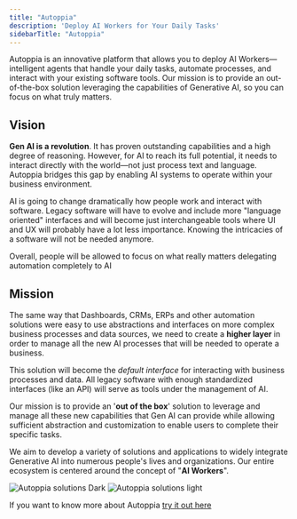 ```yaml
---
title: "Autoppia"
description: 'Deploy AI Workers for Your Daily Tasks'
sidebarTitle: "Autoppia"
---
```


Autoppia is an innovative platform that allows you to deploy AI Workers—intelligent agents that handle your daily tasks, automate processes, and interact with your existing software tools. Our mission is to provide an out-of-the-box solution leveraging the capabilities of Generative AI, so you can focus on what truly matters.

## Vision

**Gen AI is a revolution**. It has proven outstanding capabilities and a high degree of reasoning. However, for AI to reach its full potential, it needs to interact directly with the world—not just process text and language. Autoppia bridges this gap by enabling AI systems to operate within your business environment.

AI is going to change dramatically how people work and interact with software. Legacy software will have to evolve and include more "language oriented" interfaces and will become just interchangeable tools where UI and UX will probably have a lot less importance. Knowing the intricacies of a software will not be needed anymore. 

<Tip>Overall, people will be allowed to focus on what really matters delegating automation completely to AI</Tip>

## Mission

The same way that Dashboards, CRMs, ERPs and other automation solutions were easy to use abstractions and interfaces on more complex business processes and data sources, we need to create a **higher layer** in order to manage all the new AI processes that will be needed to operate a business. 

This solution will become the *default interface* for interacting with business processes and data. All legacy software with enough standardized interfaces (like an API) will serve as tools under the management of AI. 

Our mission is to provide an '**out of the box**' solution to leverage and manage all these new capabilities that Gen AI can provide while allowing sufficient abstraction and customization to enable users to complete their specific tasks. 

We aim to develop a variety of solutions and applications to widely integrate Generative AI into numerous people's lives and organizations. Our entire ecosystem is centered around the concept of "**AI Workers**".

<Frame>
  <img
    className="hidden dark:block"
    src="/images/ecosystem.jpeg"
    alt="Autoppia solutions Dark"
  />
</Frame>
<Frame>
  <img
    className="block dark:hidden"
    src="/images/ecosystem.jpeg"
    alt="Autoppia solutions light"
  />
</Frame>


<Note>If you want to know more about Autoppia [try it out here](https://www.autoppia.com)</Note>